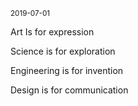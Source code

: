 <small>2019-07-01</small>

Art Is for expression 

Science is for exploration 

Engineering is for invention

Design is for communication
